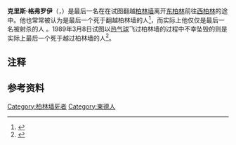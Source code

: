 {{Infobox person
| name                      = Chris Gueffroy
| image                     = Window chrisgueffroy.jpg
| caption                   = Chris Gueffroy，在伯诺尔大街[[柏林墙纪念馆|柏林墙纪念馆]]的纪念窗口
| birth_date                = {{Birth date|1968|06|21|df=yes}}
| birth_place               = {{DDR}}[[帕塞瓦尔克|帕塞瓦尔克]][[菲雷克|菲雷克]]
| death_date                = {{Death date and age|1989|02|06|1968|06|21|df=yes}}
| death_place               = {{DDR}}[[東柏林|東柏林]][[柏林圍墙|柏林圍墙]]边界
| nationality               = {{DDR}}
| death_cause               = 企图离开东柏林遭守卫射杀
| body_discovered           = 布里茨运河区<br />{{Coord|52.458914|13.469|display=inline|region:DE-BE_type:landmark|name=Site of Chris Gueffroy Fatality}}
| party                     = 
| resting_place             = , 
| resting_place_coordinates = Baumschulenweg Cemetery, Berlin-Treptow<br />{{Coord|52.461355|13.495368|display=inline|region:DE-BE_type:landmark|name=Chris Gueffroy之墓}}
| monuments                 = Chris Gueffroy纪念馆
| residence                 = 
| known_for                 = 最后离开柏林墙而被射杀者
}}

'''克里斯·格弗罗伊'''（{{lang-de|Chris Gueffroy}}，{{bd|1968年|6月21日|1989年|2月6日}}）{{refnest|group="注释"|部分出版物翻译成“克里斯·高佛瑞”}}是最后一名在在试图翻越[[柏林墙|柏林墙]]离开[[东柏林|东柏林]]前往[[西柏林|西柏林]]的途中{{tsl|en|Death at the Berlin Wall|死于柏林墙的人|被射杀的人}}。他也常常被认为是最后一个死于翻越柏林墙的人<ref>{{cite news|author=刘小军|title=德国纪念柏林墙修建50年|url=http://news.xinhuanet.com/world/2011-08/14/c_121855999.htm|accessdate=2013-11-28|newspaper=新华网|date=2011-08-14|language=zh-cn|archive-date=2016-08-21|archive-url=https://web.archive.org/web/20160821152353/http://news.xinhuanet.com/world/2011-08/14/c_121855999.htm|dead-url=no}}</ref>，而实际上他仅仅是最后一名被射杀的人<!--，倒数第二名死于翻墙途中的人-->。1989年3月8日试图以[[热气球|热气球]]飞过柏林墙的过程中不幸坠毁的{{tsl|en|Winfried Freudenberg||温弗里德·弗洛伊登伯格}}则是实际上最后一个死于越过柏林墙的人<ref>{{cite book|author=Hans-Hermann Hertle|title=The victims at the Berlin Wall 1961-1989 : a biographical handbook|year=2011|publisher=Ch. Links Verlag|location=Berlin|isbn=9783861536321|url=http://books.google.com.hk/books?id=Q9NJVstXCXMC&pg=PA430&lpg=PA430&dq=%22Winfried+Freudenberg%22&source=bl&ots=7gYDh3P4ea&sig=alPPaDIlu5JptqNw5Yv_095SoTI&hl=en&ei=qzFeTpe4JcfTiALIjY2zBQ&sa=X&oi=book_result&ct=result&redir_esc=y#v=onepage&q=%22Winfried%20Freudenberg%22&f=false|coauthors=Maria Nooke, Udo Baron and Christine Brecht, Martin Ahrends and Lydia Dollmann|others=Miriamne Fields|accessdate=2014-03-28|archive-date=2016-08-26|archive-url=https://web.archive.org/web/20160826140919/https://books.google.com.hk/books?id=Q9NJVstXCXMC&pg=PA430&lpg=PA430&dq=%22Winfried+Freudenberg%22&source=bl&ots=7gYDh3P4ea&sig=alPPaDIlu5JptqNw5Yv_095SoTI&hl=en&ei=qzFeTpe4JcfTiALIjY2zBQ&sa=X&oi=book_result&ct=result&redir_esc=y#v=onepage&q=%22Winfried%20Freudenberg%22&f=false|dead-url=no}}</ref>。

== 注释 ==
{{reflist|group=注释}}

== 参考资料 ==
{{reflist}}
{{柏林墙}}
{{Authority control}}
{{DEFAULTSORT:Gueffroy, Chris}}
[[Category:柏林墙死者|Category:柏林墙死者]]
[[Category:東德人|Category:東德人]]